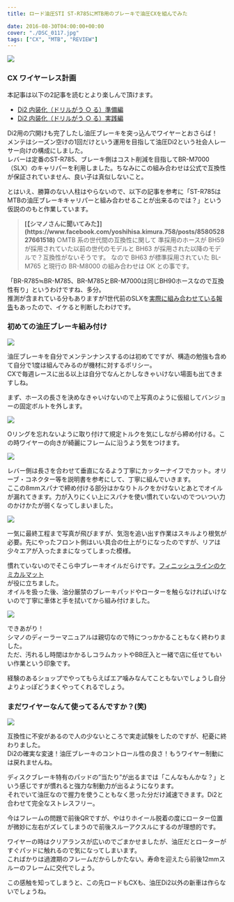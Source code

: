 ---
title: ロード油圧STI ST-R785にMTB用のブレーキで油圧CXを組んでみた

date: 2016-08-30T04:00:00+00:00
cover: "./DSC_0117.jpg"
tags: ["CX", "MTB", "REVIEW"]
---

![ ](./DSC_0117.jpg)

### CX ワイヤーレス計画

本記事は以下の2記事を読むとより楽しんで頂けます。

- [Di2 内装化（ドリルがう ○ る）準備編](/post/2016/08/di2drill_1/)
- [Di2 内装化（ドリルがう ○ る）実践編](/post/2016/08/di2drill_2/)

Di2用の穴開けも完了したし油圧ブレーキを突っ込んでワイヤーとおさらば！  
メンテはシーズン空けの1回だけという運用を目指して油圧Di2という社会人レーサー向けの構成にしました。  
レバーは定番のST-R785、ブレーキ側はコスト削減を目指してBR-M7000（SLX）のキャリパーを利用しました。ちなみにこの組み合わせは公式で互換性が保証されていません、良い子は真似しないこと。

とはいえ、勝算のない人柱はやらないので、以下の記事を参考に「ST-R785はMTBの油圧ブレーキキャリパーと組み合わせることが出来るのでは？」という仮説ののもと作業しています。

> <b>
>   [【シマノさんに聞いてみた】](https://www.facebook.com/yoshihisa.kimura.758/posts/858052827661518)
> </b>
> ○MTB 系の世代間の互換性に関して 準採用のホースが BH59 が採用されていた以前の世代のモデルと
> BH63 が採用された以降のモデルで？互換性がないそうです。 なので BH63 が標準採用されていた
> BL-M765 と現行の BR-M8000 の組み合わせは OK との事です。

「BR-R785≒BR-M785、BR-M785とBR-M7000は同じBH90ホースなので互換性有り」というわけですね、多分。  
推測が含まれている分もありますが1世代前のSLXを<a href="http://ysroad.co.jp/omiya/2015/11/20/1724" target="_blank">実際に組み合わせている報告</a>もあったので、イケると判断したわけです。

<h3>初めての油圧ブレーキ組み付け</h3>

![ ](./DSC_0114.jpg)

油圧ブレーキを自分でメンテンナンスするのは初めてですが、構造の勉強も含めて自分で1度は組んでみるのが機材に対するポリシー。  
CXで毎週レースに出る以上は自分でなんとかしなきゃいけない場面も出てきますしね。

まず、ホースの長さを決めなきゃいけないので上写真のように仮組してバンジョーの固定ボルトを外します。

![ ](./DSC_0116.jpg)

Oリングを忘れないように取り付けて規定トルクを気にしながら締め付ける。この時ワイヤーの向きが綺麗にフレームに沿うよう気をつけます。

![ ](./DSC_0118.jpg)

レバー側は長さを合わせて垂直になるよう丁寧にカッターナイフでカット。オリーブ・コネクター等を説明書を参考にして、丁寧に組んでいきます。  
ここの8mmスパナで締め付ける部分はかなりトルクをかけないとあとでオイルが漏れてきます。力が入りにくい上にスパナを使い慣れていないのでついつい力のかけかたが弱くなってしまいました。

![ ](./DSC_0119.jpg)

一気に最終工程まで写真が飛びますが、気泡を追い出す作業はスキルより根気が必要。先にやったフロント側はいい具合の仕上がりになったのですが、リアは少々エアが入ったままになってしまった模様。

慣れていないのでそこら中ブレーキオイルだらけです。<a href="https://www.amazon.co.jp/dp/B00Z779WMI/" target="_blank">フィニッシュラインのケミカルマット</a>  
が役に立ちました。  
オイルを扱った後、油分厳禁のブレーキパッドやローターを触らなければいけないので丁寧に車体と手を拭いてから組み付けました。

![ ](./DSC_0120.jpg)

できあがり！  
シマノのディーラーマニュアルは親切なので特につっかかることもなく終わりました。  
ただ、汚れるし時間はかかるしコラムカットやBB圧入と一緒で店に任せてもいい作業という印象です。

経験のあるショップでやってもらえばエア噛みなんてこともないでしょうし自分よりよっぽどうまくやってくれるでしょう。

### まだワイヤーなんて使ってるんですか？(笑)

![ ](./DSC_0121.jpg)

互換性に不安があるので人の少ないところで実走試験をしたのですが、杞憂に終わりました。  
Di2の確実な変速！油圧ブレーキのコントロール性の良さ！もうワイヤー制動には戻れませんね。

ディスクブレーキ特有のパッドの&#8221;当たり&#8221;が出るまでは「こんなもんかな？」という感じですが慣れると強力な制動力が出るようになります。  
それでいて油圧なので握力を使うこともなく思った分だけ減速できます。Di2と合わせて完全なストレスフリー。

今はフレームの問題で前後QRですが、やはりホイール脱着の度にローター位置が微妙に左右がズレてしまうので前後スルーアクスルにするのが理想的です。

ワイヤーの時はクリアランスが広いのでごまかせましたが、油圧だとローターがすぐパッドに触れるので気になってしまいます。  
こればかりは過渡期のフレームだからしかたない。寿命を迎えたら前後12mmスルーのフレームに交代でしょう。

この感触を知ってしまうと、この先ロードもCXも、油圧Di2以外の新車は作らないでしょうね。

<LinkBox isAmazonLink url="https://www.amazon.co.jp/dp/B00VHJLCWS/" />
